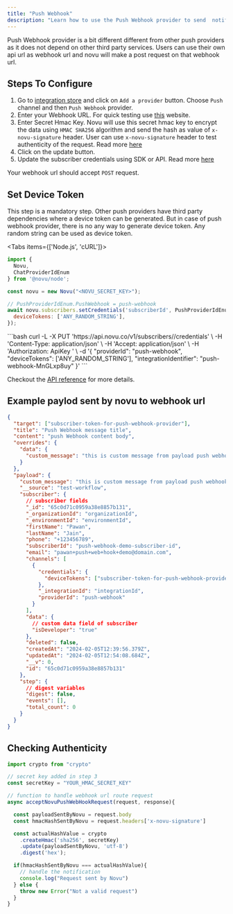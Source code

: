 ```yaml
---
title: "Push Webhook"
description: "Learn how to use the Push Webhook provider to send  notifications using Novu"
---
```


Push Webhook provider is a bit different different from other push providers as it does not depend on other third party services.
Users can use their own api url as webhook url and novu will make a post request on that webhook url.

## Steps To Configure

1. Go to [integration store](https://dashboard-v2.novu.co/integrations?utm_campaign=docs-push-webhook) and click on `Add a provider` button. Choose `Push` channel and then `Push Webhook` provider.
2. Enter your Webhook URL. For quick testing use [this](https://webhook.site/) website.
3. Enter Secret Hmac Key. Novu will use this secret hmac key to encrypt the data using `HMAC SHA256` algorithm and send the hash as value of `x-novu-signature` header. User can use `x-novu-signature` header to test authenticity of the request. Read more [here](#checking-authenticity)
4. Click on the update button.
5. Update the subscriber credentials using SDK or API. Read more [here](#set-device-token)

<Callout>Your webhook url should accept `POST` request.</Callout>

## Set Device Token

This step is a mandatory step. Other push providers have third party dependencies where a device token can be generated. But in case of push webhook provider, there is no any way to generate device token. Any random string can be used as device token.

<Tabs items={['Node.js', 'cURL']}>
<Tab value="Node.js">
```javaScript
import {
  Novu,
  ChatProviderIdEnum
} from '@novu/node';

const novu = new Novu("<NOVU_SECRET_KEY>");

// PushProviderIdEnum.PushWebhook = push-webhook
await novu.subscribers.setCredentials('subscriberId', PushProviderIdEnum.PushWebhook, {
  deviceTokens: ['ANY_RANDOM_STRING'],
});
```
  </Tab>
  <Tab title="cURL">
```bash
curl -L -X PUT 'https://api.novu.co/v1/subscribers/<SUBSCRIBER_ID>/credentials' \
-H 'Content-Type: application/json' \
-H 'Accept: application/json' \
-H 'Authorization: ApiKey <NOVU_SECRET_KEY>' \
-d '{
  "providerId": "push-webhook",
  "deviceTokens": ['ANY_RANDOM_STRING'],
  "integrationIdentifier": "push-webhook-MnGLxp8uy"
}'
```

  </Tab>
</Tabs>

Checkout the [API reference](/docs/api-reference/subscribers/update-subscriber-credentials) for more details.

## Example paylod sent by novu to webhook url

```json
{
  "target": ["subscriber-token-for-push-webhook-provider"],
  "title": "Push Webhook message title",
  "content": "push Webhook content body",
  "overrides": {
    "data": {
      "custom_message": "this is custom message from payload push webhook demo"
    }
  },
  "payload": {
    "custom_message": "this is custom message from payload push webhook demo",
    "__source": "test-workflow",
    "subscriber": {
      // subscriber fields
      "_id": "65c0d71c0959a38e8857b131",
      "_organizationId": "organizationId",
      "_environmentId": "environmentId",
      "firstName": "Pawan",
      "lastName": "Jain",
      "phone": "+123456789",
      "subscriberId": "push-webhook-demo-subscriber-id",
      "email": "pawan+push+web+hook+demo@domain.com",
      "channels": [
        {
          "credentials": {
            "deviceTokens": ["subscriber-token-for-push-webhook-provider"]
          },
          "_integrationId": "integrationId",
          "providerId": "push-webhook"
        }
      ],
      "data": {
        // custom data field of subscriber
        "isDeveloper": "true"
      },
      "deleted": false,
      "createdAt": "2024-02-05T12:39:56.379Z",
      "updatedAt": "2024-02-05T12:54:08.684Z",
      "__v": 0,
      "id": "65c0d71c0959a38e8857b131"
    },
    "step": {
      // digest variables
      "digest": false,
      "events": [],
      "total_count": 0
    }
  }
}
```

## Checking Authenticity

```typescript
import crypto from "crypto"

// secret key added in step 3
const secretKey = "YOUR_HMAC_SECRET_KEY"

// function to handle webhook url route request
async acceptNovuPushWebHookRequest(request, response){

  const payloadSentByNovu = request.body
  const hmacHashSentByNovu = request.headers['x-novu-signature']

  const actualHashValue = crypto
    .createHmac('sha256', secretKey)
    .update(payloadSentByNovu, 'utf-8')
    .digest('hex');

  if(hmacHashSentByNovu === actualHashValue){
    // handle the notification
    console.log("Request sent by Novu")
  } else {
    throw new Error("Not a valid request")
  }
}
```
